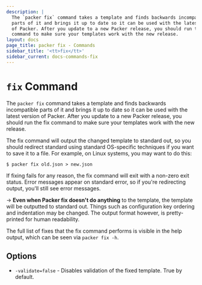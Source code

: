 ```yaml
---
description: |
  The `packer fix` command takes a template and finds backwards incompatible
  parts of it and brings it up to date so it can be used with the latest version
  of Packer. After you update to a new Packer release, you should run the fix
  command to make sure your templates work with the new release.
layout: docs
page_title: packer fix - Commands
sidebar_title: '<tt>fix</tt>'
sidebar_current: docs-commands-fix
---
```


# `fix` Command

The `packer fix` command takes a template and finds backwards incompatible
parts of it and brings it up to date so it can be used with the latest version
of Packer. After you update to a new Packer release, you should run the fix
command to make sure your templates work with the new release.

The fix command will output the changed template to standard out, so you should
redirect standard using standard OS-specific techniques if you want to save it
to a file. For example, on Linux systems, you may want to do this:

```shell
$ packer fix old.json > new.json
```

If fixing fails for any reason, the fix command will exit with a non-zero exit
status. Error messages appear on standard error, so if you're redirecting
output, you'll still see error messages.

-> **Even when Packer fix doesn't do anything** to the template, the
template will be outputted to standard out. Things such as configuration key
ordering and indentation may be changed. The output format however, is
pretty-printed for human readability.

The full list of fixes that the fix command performs is visible in the help
output, which can be seen via `packer fix -h`.

## Options

- `-validate=false` - Disables validation of the fixed template. True by
  default.
